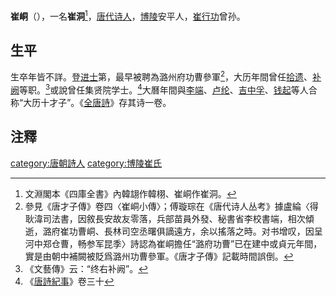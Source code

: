 '''崔峒'''（{{bd|？||？||}}），一名'''崔洞'''<ref>文淵閣本《四庫全書》內韓翃作韓栩、崔峒作崔洞。</ref>，[[唐朝|唐代]][[诗人|诗人]]，[[博陵郡_(东汉)|博陵]]安平人，[[崔行功|崔行功]]曾孙。
== 生平 ==
生卒年皆不詳。登[[进士|进士]]第，最早被聘為潞州府功曹參軍<ref>參見《唐才子傳》卷四〈崔峒小傳〉；傅璇琮在《唐代诗人丛考》據盧綸〈得耿湋司法書，因敘長安故友零落，兵部苗員外發、秘書省李校書端，相次傾逝，潞府崔功曹峒、長林司空丞曙俱謫遠方，余以搖落之時。对书增叹，因呈河中郑仓曹，畅参军昆季〉詩認為崔峒擔任“潞府功曹”已在建中或貞元年間，實是由朝中補闕被貶爲潞州功曹參軍。《唐才子傳》記載時間誤倒。</ref>，大历年間曾任[[拾遗|拾遗]]、[[补阙|补阙]]等职。<ref>《文藝傳》云：“终右补阙”。</ref>或說曾任集贤院学士。<ref>《[[唐詩紀事|唐詩紀事]]》卷三十</ref>大曆年間與[[李端|李端]]、[[卢纶|卢纶]]、[[吉中孚|吉中孚]]、[[钱起|钱起]]等人合称“大历十才子”。《[[全唐詩|全唐詩]]》存其诗一卷。

==注釋==
{{reflist}}
{{唐朝人小作品}}
{{DEFAULTSORT:cui}}
[[category:唐朝詩人|category:唐朝詩人]]
[[category:博陵崔氏|category:博陵崔氏]]